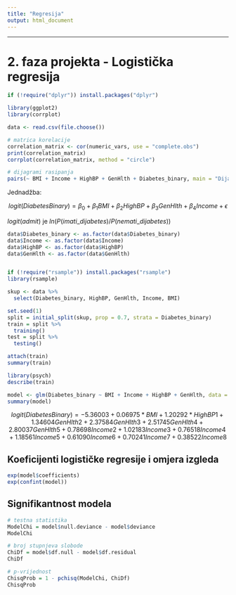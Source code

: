 ```yaml
---
title: "Regresija"
output: html_document
---
```


------------------------------------------------------------------------

# 2. faza projekta - Logistička regresija

```r
if (!require("dplyr")) install.packages("dplyr")

library(ggplot2)
library(corrplot)

data <- read.csv(file.choose())

# matrica korelacije
correlation_matrix <- cor(numeric_vars, use = "complete.obs")
print(correlation_matrix)
corrplot(correlation_matrix, method = "circle")

# dijagrami rasipanja
pairs(~ BMI + Income + HighBP + GenHlth + Diabetes_binary, main = "Dijagram rasipanja", data = data)
```

Jednadžba:

$$logit(DiabetesBinary) = \beta_{0} + \beta_1BMI + \beta_2HighBP + \beta_3GenHlth + \beta_4Income + \epsilon$$

$logit(admit)$ je $ln(P(imati\_dijabetes)/P(nemati\_dijabetes))$
  
```r
data$Diabetes_binary <- as.factor(data$Diabetes_binary)
data$Income <- as.factor(data$Income)
data$HighBP <- as.factor(data$HighBP)
data$GenHlth <- as.factor(data$GenHlth)


if (!require("rsample")) install.packages("rsample")
library(rsample)

skup <- data %>% 
  select(Diabetes_binary, HighBP, GenHlth, Income, BMI)

set.seed(1)
split = initial_split(skup, prop = 0.7, strata = Diabetes_binary)
train = split %>% 
  training()
test = split %>% 
  testing()

attach(train)
summary(train)

library(psych)
describe(train)

model <- glm(Diabetes_binary ~ BMI + Income + HighBP + GenHlth, data = train, family = binomial)
summary(model)
```

$$logit(DiabetesBinary) = -5.36003 + 0.06975*BMI + 1.20292*HighBP1 + 1.34604GenHlth2 + 2.37584GenHlth3 + 2.51745GenHlth4 + 2.80037GenHlth5 + 0.78698Income2 + 1.02183Income3 + 0.76518Income4 + 1.18561Income5 + 0.61090Income6 + 0.70241Income7 + 0.38522Income8$$

## Koeficijenti logističke regresije i omjera izgleda

```r
exp(model$coefficients)
exp(confint(model))
```

## Signifikantnost modela

```r
# testna statistika
ModelChi = model$null.deviance - model$deviance
ModelChi

# broj stupnjeva slobode
ChiDf = model$df.null - model$df.residual
ChiDf

# p-vrijednost
ChisqProb = 1 - pchisq(ModelChi, ChiDf)
ChisqProb
```
